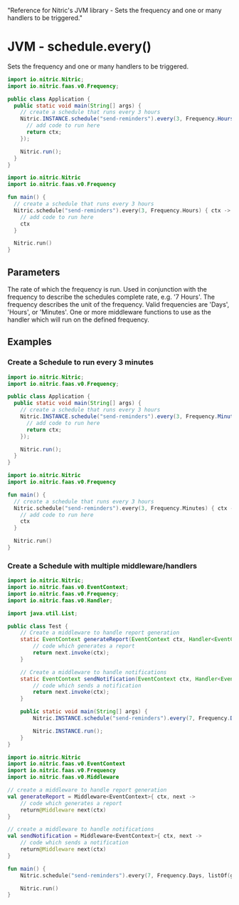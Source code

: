   "Reference for Nitric's JVM library - Sets the frequency and one or many handlers to be triggered."

# JVM - schedule.every()

Sets the frequency and one or many handlers to be triggered.

<CodeGroup>

```java
import io.nitric.Nitric;
import io.nitric.faas.v0.Frequency;

public class Application {
  public static void main(String[] args) {
    // create a schedule that runs every 3 hours
    Nitric.INSTANCE.schedule("send-reminders").every(3, Frequency.Hours, (ctx) -> {
      // add code to run here
      return ctx;
    });

    Nitric.run();
  }
}
```

```kotlin
import io.nitric.Nitric
import io.nitric.faas.v0.Frequency

fun main() {
  // create a schedule that runs every 3 hours
  Nitric.schedule("send-reminders").every(3, Frequency.Hours) { ctx ->
    // add code to run here
    ctx
  }

  Nitric.run()
}
```

</CodeGroup>

## Parameters

<Properties>
  <Property name="rate" required type="Int">
    The rate of which the frequency is run. Used in conjunction with the
    frequency to describe the schedules complete rate, e.g. '7 Hours'.
  </Property>
  <Property name="frequency" required type="Frequency">
    The frequency describes the unit of the frequency. Valid frequencies are
    'Days', 'Hours', or 'Minutes'.
  </Property>
  <Property
    name="middleware"
    required
    type="EventMiddleware or List<EventMiddleware>"
  >
    One or more middleware functions to use as the handler which will run on the
    defined frequency.
  </Property>
</Properties>

## Examples

### Create a Schedule to run every 3 minutes

<CodeGroup>

```java
import io.nitric.Nitric;
import io.nitric.faas.v0.Frequency;

public class Application {
  public static void main(String[] args) {
    // create a schedule that runs every 3 hours
    Nitric.INSTANCE.schedule("send-reminders").every(3, Frequency.Minutes, (ctx) -> {
      // add code to run here
      return ctx;
    });

    Nitric.run();
  }
}
```

```kotlin
import io.nitric.Nitric
import io.nitric.faas.v0.Frequency

fun main() {
  // create a schedule that runs every 3 hours
  Nitric.schedule("send-reminders").every(3, Frequency.Minutes) { ctx ->
    // add code to run here
    ctx
  }

  Nitric.run()
}
```

</CodeGroup>

### Create a Schedule with multiple middleware/handlers

<CodeGroup>

```java
import io.nitric.Nitric;
import io.nitric.faas.v0.EventContext;
import io.nitric.faas.v0.Frequency;
import io.nitric.faas.v0.Handler;

import java.util.List;

public class Test {
    // Create a middleware to handle report generation
    static EventContext generateReport(EventContext ctx, Handler<EventContext> next) {
        // code which generates a report
        return next.invoke(ctx);
    }

    // Create a middleware to handle notifications
    static EventContext sendNotification(EventContext ctx, Handler<EventContext> next) {
        // code which sends a notification
        return next.invoke(ctx);
    }

    public static void main(String[] args) {
        Nitric.INSTANCE.schedule("send-reminders").every(7, Frequency.Days, List.of(Test::generateReport, Test::sendNotification));

        Nitric.INSTANCE.run();
    }
}
```

```kotlin
import io.nitric.Nitric
import io.nitric.faas.v0.EventContext
import io.nitric.faas.v0.Frequency
import io.nitric.faas.v0.Middleware

// create a middleware to handle report generation
val generateReport = Middleware<EventContext>{ ctx, next ->
    // code which generates a report
    return@Middleware next(ctx)
}

// create a middleware to handle notifications
val sendNotification = Middleware<EventContext>{ ctx, next ->
    // code which sends a notification
    return@Middleware next(ctx)
}

fun main() {
    Nitric.schedule("send-reminders").every(7, Frequency.Days, listOf(generateReport, sendNotification))

    Nitric.run()
}
```

</CodeGroup>
